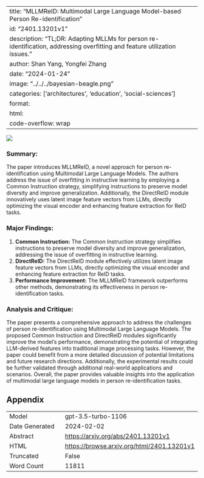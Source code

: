 
---
title: "MLLMReID: Multimodal Large Language Model-based Person Re-identification"
id: "2401.13201v1"
description: "TL;DR: Adapting MLLMs for person re-identification, addressing overfitting and feature utilization issues."
author: Shan Yang, Yongfei Zhang
date: "2024-01-24"
image: "../../../bayesian-beagle.png"
categories: ['architectures', 'education', 'social-sciences']
format:
  html:
    code-overflow: wrap
---

![](None)

### **Summary:**
The paper introduces MLLMReID, a novel approach for person re-identification using Multimodal Large Language Models. The authors address the issue of overfitting in instructive learning by employing a Common Instruction strategy, simplifying instructions to preserve model diversity and improve generalization. Additionally, the DirectReID module innovatively uses latent image feature vectors from LLMs, directly optimizing the visual encoder and enhancing feature extraction for ReID tasks.

### Major Findings:
1. **Common Instruction:** The Common Instruction strategy simplifies instructions to preserve model diversity and improve generalization, addressing the issue of overfitting in instructive learning.
2. **DirectReID:** The DirectReID module effectively utilizes latent image feature vectors from LLMs, directly optimizing the visual encoder and enhancing feature extraction for ReID tasks.
3. **Performance Improvement:** The MLLMReID framework outperforms other methods, demonstrating its effectiveness in person re-identification tasks.

### Analysis and Critique:
The paper presents a comprehensive approach to address the challenges of person re-identification using Multimodal Large Language Models. The proposed Common Instruction and DirectReID modules significantly improve the model's performance, demonstrating the potential of integrating LLM-derived features into traditional image processing tasks. However, the paper could benefit from a more detailed discussion of potential limitations and future research directions. Additionally, the experimental results could be further validated through additional real-world applications and scenarios. Overall, the paper provides valuable insights into the application of multimodal large language models in person re-identification tasks.

## Appendix

|          |          |
|----------|----------|
| Model     | gpt-3.5-turbo-1106       |
| Date Generated     | 2024-02-02       |
| Abstract | [https://arxiv.org/abs/2401.13201v1](https://arxiv.org/abs/2401.13201v1)        |
| HTML     | [https://browse.arxiv.org/html/2401.13201v1](https://browse.arxiv.org/html/2401.13201v1)       |
| Truncated       | False       |
| Word Count       | 11811       |